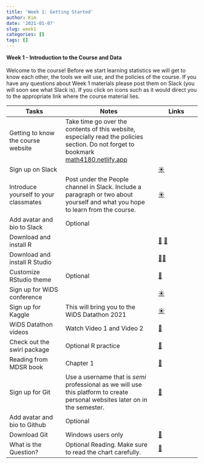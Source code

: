 ```yaml
---
title: 'Week 1: Getting Started'
author: Kim
date: '2021-01-07'
slug: week1
categories: []
tags: []
---
```




**Week 1 - Introduction to the Course and Data** <br> <br>
Welcome to the course! Before we start learning statistics we will get to know each other, the tools we will use, and the policies of the course. If you have any questions about Week 1 materials please post them on Slack (you will soon see what Slack is). If you click on icons such as it would direct you to the appropriate link where the course material lies.


| Tasks | Notes | Links |
| -------- | ------------- | ------ | 
| Getting to know the course website | Take time go over the contents of this website, especially read the policies section. Do not forget to bookmark [math4180.netlify.app](https://math4180.netlify.app/) | | 
| Sign up on Slack | | [&#9728;](https://join.slack.com/t/math4180/shared_invite/zt-kl64pc6d-mdMu3edXjbUhSzg1c4g2Lw) | | 
| Introduce yourself to your classmates | Post under the People channel in Slack. Include a paragraph or two about yourself and what you hope to learn from the course. | [&#9728;](https://join.slack.com/t/math4180/shared_invite/zt-kl64pc6d-mdMu3edXjbUhSzg1c4g2Lw) | 
| Add avatar and bio to Slack | Optional | | 
| Download and install R |  | [&#128279;](https://mirror.las.iastate.edu/CRAN/) [&#128214;](https://mdsr-book.github.io/mdsr2e/ch-R.html) | 
| Download and install R Studio | | [&#128279;](https://rstudio.com/products/rstudio/download/)[&#128214;](https://mdsr-book.github.io/mdsr2e/ch-R.html) |
| Customize RStudio theme | Optional | [&#128279;](https://blog.rstudio.com/2018/10/29/rstudio-ide-custom-theme-support/) |
| Sign up for WiDS conference | | [&#9728;](https://airtable.com/shrLE1J7hVxuYAILv) | |
| Sign up for Kaggle | This will bring you to the WiDS Datathon 2021 | [&#9728;](https://www.kaggle.com/c/widsdatathon2021) | |
| WiDS Datathon videos | Watch Video 1 and Video 2 | [&#128279;](https://www.widsconference.org/datathon-resources.html) | |
| Check out the swirl package | Optional R practice | [&#128279;](https://swirlstats.com/students.html) | |
| Reading from MDSR book |Chapter 1 | [&#128214;](https://mdsr-book.github.io/mdsr2e/ch-prologue.html) | |
| Sign up for Git | Use a username that is *semi* professional as we will use this platform to create personal websites later on in the semester. | [&#128279;](https://github.com/) | |
| Add avatar and bio to Github | Optional | | 
| Download Git | Windows users only | [&#128279;](https://git-scm.com/book/en/v2/Getting-Started-Installing-Git/) | |
| What is the Question? | Optional Reading. Make sure to read the chart carefully. | [&#128214;](https://science.sciencemag.org/content/347/6228/1314.long) | |

